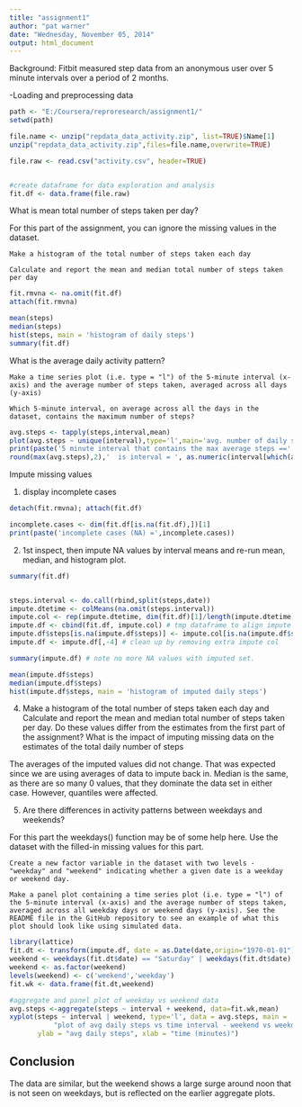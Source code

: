 ```yaml
---
title: "assignment1"
author: "pat warner"
date: "Wednesday, November 05, 2014"
output: html_document
---
```

Background: Fitbit measured step data from an anonymous user over 5 minute intervals over a period of 2 months.

-Loading and preprocessing data
```r
path <- "E:/Coursera/reproresearch/assignment1/"
setwd(path)

file.name <- unzip("repdata_data_activity.zip", list=TRUE)$Name[1]
unzip("repdata_data_activity.zip",files=file.name,overwrite=TRUE)

file.raw <- read.csv("activity.csv", header=TRUE)


#create dataframe for data exploration and analysis
fit.df <- data.frame(file.raw)
```

What is mean total number of steps taken per day?

For this part of the assignment, you can ignore the missing values in the dataset.

    Make a histogram of the total number of steps taken each day

    Calculate and report the mean and median total number of steps taken per day


```r
fit.rmvna <- na.omit(fit.df)
attach(fit.rmvna)

mean(steps)
median(steps)
hist(steps, main = 'histogram of daily steps')
summary(fit.df)
```

What is the average daily activity pattern?

    Make a time series plot (i.e. type = "l") of the 5-minute interval (x-axis) and the average number of steps taken, averaged across all days (y-axis)

    Which 5-minute interval, on average across all the days in the dataset, contains the maximum number of steps?

```r
avg.steps <- tapply(steps,interval,mean)
plot(avg.steps ~ unique(interval),type='l',main='avg. number of daily steps vs. time of day',ylab='avg daily steps', xlab='time (minutes)')
print(paste('5 minute interval that contains the max average steps ==',
round(max(avg.steps),2),'  is interval = ', as.numeric(interval[which(avg.steps==max(avg.steps))]), "note that is about 835/60=14 hours or ~ 2PM"))
```
Impute missing values

1) display incomplete cases
```r
detach(fit.rmvna); attach(fit.df)

incomplete.cases <- dim(fit.df[is.na(fit.df),])[1]
print(paste('incomplete cases (NA) =',incomplete.cases))
```
2) 1st inspect, then impute NA values by interval means and re-run mean, median, and histogram plot.
```r
summary(fit.df)


steps.interval <- do.call(rbind,split(steps,date))
impute.dtetime <- colMeans(na.omit(steps.interval))
impute.col <- rep(impute.dtetime, dim(fit.df)[1]/length(impute.dtetime))
impute.df <- cbind(fit.df, impute.col) # tmp dataframe to align impute data
impute.df$steps[is.na(impute.df$steps)] <- impute.col[is.na(impute.df$steps)] # replace NAs with imputed time values
impute.df <- impute.df[,-4] # clean up by removing extra impute col

summary(impute.df) # note no more NA values with imputed set.

mean(impute.df$steps)
median(impute.df$steps)
hist(impute.df$steps, main = 'histogram of imputed daily steps')


```

4) Make a histogram of the total number of steps taken each day and Calculate and report the mean and median total number of steps taken per day. Do these values differ from the estimates from the first part of the assignment? What is the impact of imputing missing data on the estimates of the total daily number of steps

The averages of the imputed values did not change. That was expected since we are using averages of data to impute back in. Median is the same, as there are so many 0 values, that they dominate the data set in either case.  However, quantiles were affected.


5) Are there differences in activity patterns between weekdays and weekends?

For this part the weekdays() function may be of some help here. Use the dataset with the filled-in missing values for this part.

    Create a new factor variable in the dataset with two levels - "weekday" and "weekend" indicating whether a given date is a weekday or weekend day.

    Make a panel plot containing a time series plot (i.e. type = "l") of the 5-minute interval (x-axis) and the average number of steps taken, averaged across all weekday days or weekend days (y-axis). See the README file in the GitHub repository to see an example of what this plot should look like using simulated data.
    
```r
library(lattice)
fit.dt <- transform(impute.df, date = as.Date(date,origin="1970-01-01"))
weekend <- weekdays(fit.dt$date) == "Saturday" | weekdays(fit.dt$date) == "Sunday"
weekend <- as.factor(weekend)
levels(weekend) <- c('weekend','weekday')
fit.wk <- data.frame(fit.dt,weekend)

#aggregate and panel plot of weekday vs weekend data
avg.steps <-aggregate(steps ~ interval + weekend, data=fit.wk,mean)
xyplot(steps ~ interval | weekend, type='l', data = avg.steps, main = 
           "plot of avg daily steps vs time interval - weekend vs weekday ",
       ylab = "avg daily steps", xlab = "time (minutes)")
```
    
## Conclusion
The data are similar, but the weekend shows a large surge around noon that is not seen on weekdays, but is reflected on the earlier aggregate plots.


